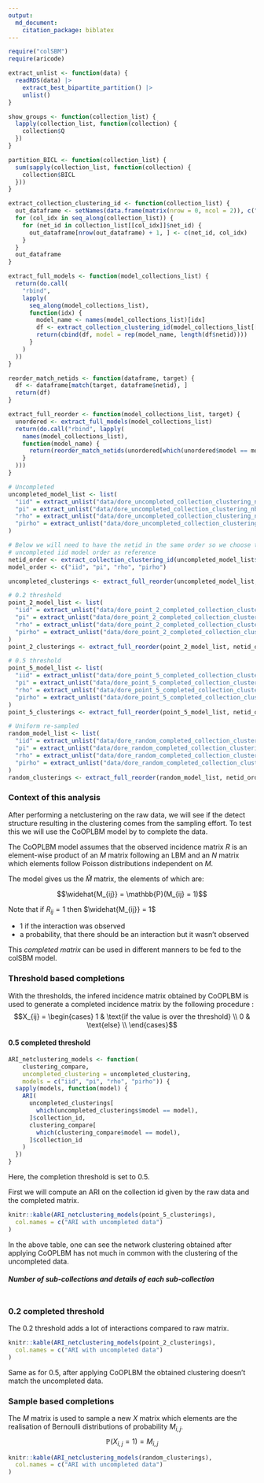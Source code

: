 ```yaml
---
output: 
  md_document:
    citation_package: biblatex
---
```


```r
require("colSBM")
require(aricode)
```

```r
extract_unlist <- function(data) {
  readRDS(data) |>
    extract_best_bipartite_partition() |>
    unlist()
}

show_groups <- function(collection_list) {
  lapply(collection_list, function(collection) {
    collection$Q
  })
}

partition_BICL <- function(collection_list) {
  sum(sapply(collection_list, function(collection) {
    collection$BICL
  }))
}

extract_collection_clustering_id <- function(collection_list) {
  out_dataframe <- setNames(data.frame(matrix(nrow = 0, ncol = 2)), c("netid", "collection_id"))
  for (col_idx in seq_along(collection_list)) {
    for (net_id in collection_list[[col_idx]]$net_id) {
      out_dataframe[nrow(out_dataframe) + 1, ] <- c(net_id, col_idx)
    }
  }
  out_dataframe
}

extract_full_models <- function(model_collections_list) {
  return(do.call(
    "rbind",
    lapply(
      seq_along(model_collections_list),
      function(idx) {
        model_name <- names(model_collections_list)[idx]
        df <- extract_collection_clustering_id(model_collections_list[[idx]])
        return(cbind(df, model = rep(model_name, length(df$netid))))
      }
    )
  ))
}

reorder_match_netids <- function(dataframe, target) {
  df <- dataframe[match(target, dataframe$netid), ]
  return(df)
}

extract_full_reorder <- function(model_collections_list, target) {
  unordered <- extract_full_models(model_collections_list)
  return(do.call("rbind", lapply(
    names(model_collections_list),
    function(model_name) {
      return(reorder_match_netids(unordered[which(unordered$model == model_name), ], target))
    }
  )))
}
```

```r
# Uncompleted
uncompleted_model_list <- list(
  "iid" = extract_unlist("data/dore_uncompleted_collection_clustering_nb_run_1_iid_70_networks_08-06-23-16:31:17.Rds"),
  "pi" = extract_unlist("data/dore_uncompleted_collection_clustering_nb_run_1_pi_70_networks_08-06-23-16:52:16.Rds"),
  "rho" = extract_unlist("data/dore_uncompleted_collection_clustering_nb_run_1_rho_70_networks_08-06-23-16:49:58.Rds"),
  "pirho" = extract_unlist("data/dore_uncompleted_collection_clustering_nb_run_1_pirho_70_networks_08-06-23-16:41:33.Rds")
)

# Below we will need to have the netid in the same order so we choose to use the
# uncompleted iid model order as reference
netid_order <- extract_collection_clustering_id(uncompleted_model_list$iid)$netid
model_order <- c("iid", "pi", "rho", "pirho")

uncompleted_clusterings <- extract_full_reorder(uncompleted_model_list, netid_order)

# 0.2 threshold
point_2_model_list <- list(
  "iid" = extract_unlist("data/dore_point_2_completed_collection_clustering_nb_run_1_iid_70_networks_07-06-23-18:40:10.Rds"),
  "pi" = extract_unlist("data/dore_point_2_completed_collection_clustering_nb_run_1_pi_70_networks_07-06-23-19:22:19.Rds"),
  "rho" = extract_unlist("data/dore_point_2_completed_collection_clustering_nb_run_1_rho_70_networks_07-06-23-20:03:53.Rds"),
  "pirho" = extract_unlist("data/dore_point_2_completed_collection_clustering_nb_run_1_pirho_70_networks_07-06-23-21:09:12.Rds")
)
point_2_clusterings <- extract_full_reorder(point_2_model_list, netid_order)

# 0.5 threshold
point_5_model_list <- list(
  "iid" = extract_unlist("data/dore_point_5_completed_collection_clustering_nb_run_1_iid_70_networks_07-06-23-19:19:53.Rds"),
  "pi" = extract_unlist("data/dore_point_5_completed_collection_clustering_nb_run_1_pi_70_networks_07-06-23-21:31:20.Rds"),
  "rho" = extract_unlist("data/dore_point_5_completed_collection_clustering_nb_run_1_rho_70_networks_07-06-23-21:03:50.Rds"),
  "pirho" = extract_unlist("data/dore_point_5_completed_collection_clustering_nb_run_1_pirho_70_networks_07-06-23-21:13:10.Rds")
)
point_5_clusterings <- extract_full_reorder(point_5_model_list, netid_order)

# Uniform re-sampled
random_model_list <- list(
  "iid" = extract_unlist("data/dore_random_completed_collection_clustering_nb_run_1_iid_70_networks_07-06-23-21:44:14.Rds"),
  "pi" = extract_unlist("data/dore_random_completed_collection_clustering_nb_run_1_pi_70_networks_07-06-23-22:52:47.Rds"),
  "rho" = extract_unlist("data/dore_random_completed_collection_clustering_nb_run_1_rho_70_networks_08-06-23-18:16:04.Rds"),
  "pirho" = extract_unlist("data/dore_random_completed_collection_clustering_nb_run_1_pirho_70_networks_07-06-23-23:07:08.Rds")
)
random_clusterings <- extract_full_reorder(random_model_list, netid_order)
```

### Context of this analysis

After performing a netclustering on the raw data, we will see if the detect
structure resulting in the clustering comes from the sampling effort. To test
this we will use the CoOPLBM model by
\cite{anakokDisentanglingStructureEcological2022} to complete the data.

The CoOPLBM model assumes that the observed incidence matrix $R$ is an
element-wise product of an $M$ matrix following an LBM and an $N$ matrix which
elements follow Poisson distributions independent on $M$.

The model gives us the $\widehat{M}$ matrix, the elements of which are:

$$\widehat{M_{ij}} = \mathbb{P}(M_{ij} = 1)$$

Note that if $R_{ij} = 1$ then $\widehat{M_{ij}} = 1$

- 1 if the interaction was observed
- a probability, that there should be an interaction but it wasn't observed

This *completed matrix* can be used in different manners to be fed to the colSBM
model.

### Threshold based completions
With the thresholds, the infered incidence matrix obtained by
CoOPLBM is used to generate a completed incidence matrix by the following
procedure :
$$X_{ij} = \begin{cases}
  1 & \text{if the value is over the threshold} \\
  0 & \text{else} \\
\end{cases}$$

#### 0.5 completed threshold
```r
ARI_netclustering_models <- function(
    clustering_compare,
    uncompleted_clustering = uncompleted_clustering,
    models = c("iid", "pi", "rho", "pirho")) {
  sapply(models, function(model) {
    ARI(
      uncompleted_clusterings[
        which(uncompleted_clusterings$model == model),
      ]$collection_id,
      clustering_compare[
        which(clustering_compare$model == model),
      ]$collection_id
    )
  })
}
```

Here, the completion threshold is set to $0.5$.

First we will compute an ARI on the collection id given by the raw data and the
completed matrix.

```r
knitr::kable(ARI_netclustering_models(point_5_clusterings),
  col.names = c("ARI with uncompleted data")
)
```

In the above table, one can see the network clustering obtained after applying
CoOPLBM has not much in common with the clustering of the uncompleted data.

##### Number of sub-collections and details of each sub-collection
```r
```

### 0.2 completed threshold

The $0.2$ threshold adds a lot of interactions compared to raw matrix.

```r
knitr::kable(ARI_netclustering_models(point_2_clusterings),
  col.names = c("ARI with uncompleted data")
)
```

Same as for $0.5$, after applying CoOPLBM the obtained clustering doesn't match
the uncompleted data.

### Sample based completions

The $M$ matrix is used to sample a new $X$ matrix which elements are the
realisation of Bernoulli distributions of probability $M_{i,j}$.
$$\mathbb{P}(X_{i,j} = 1) = M_{i,j} $$

```r
knitr::kable(ARI_netclustering_models(random_clusterings),
  col.names = c("ARI with uncompleted data")
)
```
